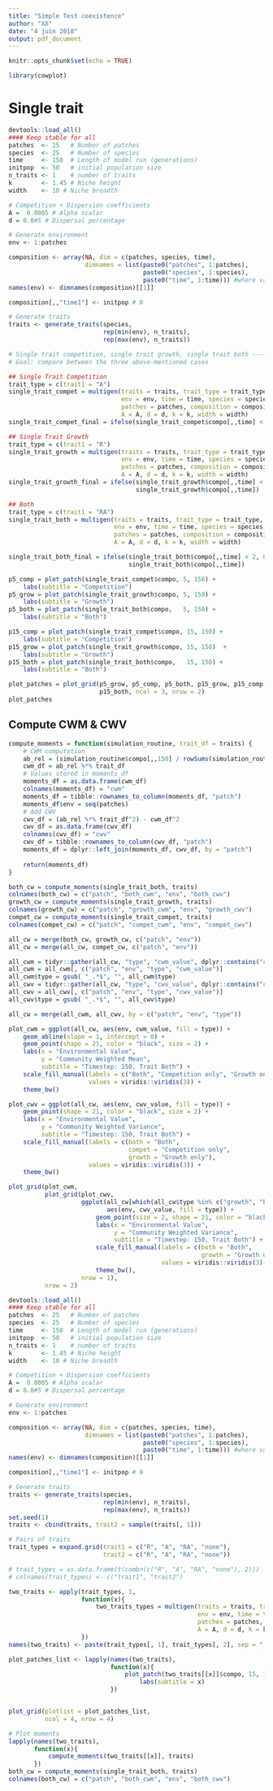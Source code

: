 ```yaml
---
title: "Simple Test coexistence"
author: "XX"
date: "4 juin 2018"
output: pdf_document
---
```


```r
knitr::opts_chunk$set(echo = TRUE)

library(cowplot)
```

# Single trait

```r
devtools::load_all()
#### Keep stable for all
patches  <- 25   # Number of patches
species  <- 25   # Number of species
time     <- 150	 # Length of model run (generations)
initpop  <- 50   # initial population size
n_traits <- 1    # number of traits
k        <- 1.45 # Niche height
width    <- 10 # Niche breadth

# Competition + Dispersion coefficients
A =  0.0005	# Alpha scalar 
d = 0.0#5 # Dispersal percentage

# Generate environment
env <- 1:patches

composition <- array(NA, dim = c(patches, species, time),
                     dimnames = list(paste0("patches", 1:patches),
                                     paste0("species", 1:species),
                                     paste0("time", 1:time))) #where values = N
names(env) <- dimnames(composition)[[1]]

composition[,,"time1"] <- initpop # N

# Generate traits
traits <- generate_traits(species,
                          rep(min(env), n_traits),
                          rep(max(env), n_traits))

# Single trait competition, single trait growth, single trait both -------------
# Goal: compare between the three above-mentioned cases

## Single Trait Competition
trait_type = c(trait1 = "A")
single_trait_compet = multigen(traits = traits, trait_type = trait_type,
                               env = env, time = time, species = species,
                               patches = patches, composition = composition,
                               A = A, d = d, k = k, width = width)
single_trait_compet_final = ifelse(single_trait_compet$compo[,,time] < 2, 0, single_trait_compet$compo[,,time])

## Single Trait Growth
trait_type = c(trait1 = "R")
single_trait_growth = multigen(traits = traits, trait_type = trait_type,
                               env = env, time = time, species = species,
                               patches = patches, composition = composition,
                               A = A, d = d, k = k, width = width)
single_trait_growth_final = ifelse(single_trait_growth$compo[,,time] < 2, 0,
                                   single_trait_growth$compo[,,time])

## Both
trait_type = c(trait1 = "RA")
single_trait_both = multigen(traits = traits, trait_type = trait_type,
                             env = env, time = time, species = species,
                             patches = patches, composition = composition,
                             A = A, d = d, k = k, width = width)

single_trait_both_final = ifelse(single_trait_both$compo[,,time] < 2, 0,
                                 single_trait_both$compo[,,time])

```

```r
p5_comp = plot_patch(single_trait_compet$compo, 5, 150) +
    labs(subtitle = "Competition")
p5_grow = plot_patch(single_trait_growth$compo, 5, 150) +
    labs(subtitle = "Growth")
p5_both = plot_patch(single_trait_both$compo,   5, 150) +
    labs(subtitle = "Both")

p15_comp = plot_patch(single_trait_compet$compo, 15, 150) +
    labs(subtitle = "Competition")
p15_grow = plot_patch(single_trait_growth$compo, 15, 150)  +
    labs(subtitle = "Growth")
p15_both = plot_patch(single_trait_both$compo,   15, 150) +
    labs(subtitle = "Both")

plot_patches = plot_grid(p5_grow, p5_comp, p5_both, p15_grow, p15_comp,
                         p15_both, ncol = 3, nrow = 2)
plot_patches
```

## Compute CWM & CWV

```r
compute_moments = function(simulation_routine, trait_df = traits) {
    # CWM computation
    ab_rel = (simulation_routine$compo[,,150] / rowSums(simulation_routine$compo[,,150]))
    cwm_df = ab_rel %*% trait_df
    # Values stored in moments_df
    moments_df = as.data.frame(cwm_df)
    colnames(moments_df) = "cwm"
    moments_df = tibble::rownames_to_column(moments_df, "patch")
    moments_df$env = seq(patches)
    # Add CWV
    cwv_df = (ab_rel %*% trait_df^2) - cwm_df^2
    cwv_df = as.data.frame(cwv_df)
    colnames(cwv_df) = "cwv"
    cwv_df = tibble::rownames_to_column(cwv_df, "patch")
    moments_df = dplyr::left_join(moments_df, cwv_df, by = "patch")
    
    return(moments_df)
}

both_cw = compute_moments(single_trait_both, traits)
colnames(both_cw) = c("patch", "both_cwm", "env", "both_cwv")
growth_cw = compute_moments(single_trait_growth, traits)
colnames(growth_cw) = c("patch", "growth_cwm", "env", "growth_cwv")
compet_cw = compute_moments(single_trait_compet, traits)
colnames(compet_cw) = c("patch", "compet_cwm", "env", "compet_cwv")

all_cw = merge(both_cw, growth_cw, c("patch", "env"))
all_cw = merge(all_cw, compet_cw, c("patch", "env"))

all_cwm = tidyr::gather(all_cw, "type", "cwm_value", dplyr::contains("cwm"))
all_cwm = all_cwm[, c("patch", "env", "type", "cwm_value")]
all_cwm$type = gsub( "_.*$", "", all_cwm$type)
all_cwv = tidyr::gather(all_cw, "type", "cwv_value", dplyr::contains("cwv"))
all_cwv = all_cwv[, c("patch", "env", "type", "cwv_value")]
all_cwv$type = gsub( "_.*$", "", all_cwv$type)

all_cw = merge(all_cwm, all_cwv, by = c("patch", "env", "type"))

plot_cwm = ggplot(all_cw, aes(env, cwm_value, fill = type)) +
    geom_abline(slope = 1, intercept = 0) +
    geom_point(shape = 21, color = "black", size = 2) +
    labs(x = "Environmental Value",
         y = "Community Weighted Mean",
         subtitle = "Timestep: 150, Trait Both") +
    scale_fill_manual(labels = c("Both", "Competition only", "Growth only"),
                      values = viridis::viridis(3)) +
    theme_bw()

plot_cwv = ggplot(all_cw, aes(env, cwv_value, fill = type)) +
    geom_point(shape = 21, color = "black", size = 2) +
    labs(x = "Environmental Value",
         y = "Community Weighted Variance",
         subtitle = "Timestep: 150, Trait Both") +
    scale_fill_manual(labels = c(both = "Both",
                                 compet = "Competition only",
                                 growth = "Growth only"),
                      values = viridis::viridis(3)) +
    theme_bw()

plot_grid(plot_cwm,
          plot_grid(plot_cwv,
                    ggplot(all_cw[which(all_cw$type %in% c("growth", "both")), ],
                           aes(env, cwv_value, fill = type)) +
                        geom_point(size = 2, shape = 21, color = "black") +
                        labs(x = "Environmental Value",
                             y = "Community Weighted Variance",
                             subtitle = "Timestep: 150, Trait Both") +
                        scale_fill_manual(labels = c(both = "Both",
                                                     growth = "Growth only"),
                                          values = viridis::viridis(3)[c(1, 3)]) +
                        theme_bw(),
                    nrow = 1),
          nrow = 2)

```

```r

devtools::load_all()
#### Keep stable for all
patches  <- 25   # Number of patches
species  <- 25   # Number of species
time     <- 150	 # Length of model run (generations)
initpop  <- 50   # initial population size
n_traits <- 1    # number of traits
k        <- 1.45 # Niche height
width    <- 10 # Niche breadth

# Competition + Dispersion coefficients
A =  0.0005	# Alpha scalar 
d = 0.0#5 # Dispersal percentage

# Generate environment
env <- 1:patches

composition <- array(NA, dim = c(patches, species, time),
                     dimnames = list(paste0("patches", 1:patches),
                                     paste0("species", 1:species),
                                     paste0("time", 1:time))) #where values = N
names(env) <- dimnames(composition)[[1]]

composition[,,"time1"] <- initpop # N

# Generate traits
traits <- generate_traits(species,
                          rep(min(env), n_traits),
                          rep(max(env), n_traits))
set.seed(1)
traits <- cbind(traits, trait2 = sample(traits[, 1]))

# Pairs of traits
trait_types = expand.grid(trait1 = c("R", "A", "RA", "none"),
                          trait2 = c("R", "A", "RA", "none"))

# trait_types = as.data.frame(t(combn(c("R", "A", "RA", "none"), 2)))
# colnames(trait_types) <- c("trait1", "trait2")

two_traits <- apply(trait_types, 1,
                    function(x){
                        two_traits_types = multigen(traits = traits, trait_type = x,
                                                    env = env, time = time, species = species,
                                                    patches = patches, composition = composition,
                                                    A = A, d = d, k = k, width = width)
                    })
names(two_traits) <- paste(trait_types[, 1], trait_types[, 2], sep = "_")

plot_patches_list <- lapply(names(two_traits),
                            function(x){
                                plot_patch(two_traits[[x]]$compo, 15, 150) +
                                    labs(subtitle = x)
                            })


plot_grid(plotlist = plot_patches_list,
          ncol = 4, nrow = 4)

# Plot moments
lapply(names(two_traits),
       function(x){
           compute_moments(two_traits[[x]], traits)
       })
both_cw = compute_moments(single_trait_both, traits)
colnames(both_cw) = c("patch", "both_cwm", "env", "both_cwv")



```



